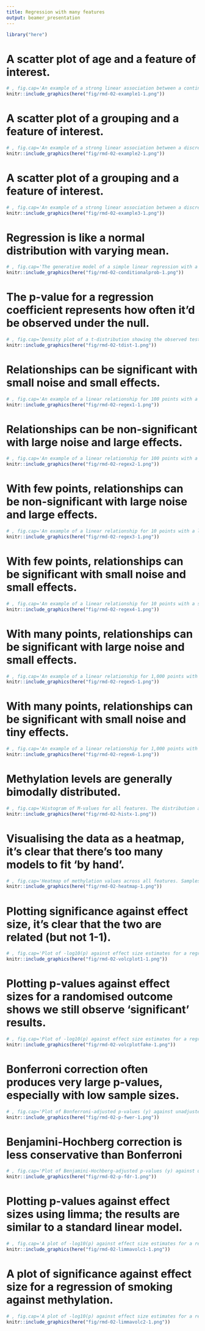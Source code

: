 ```yaml
---
title: Regression with many features
output: beamer_presentation
---
```

```r
library("here")
```
# A scatter plot of age and a feature of interest.
```r
# , fig.cap='An example of a strong linear association between a continuous phenotype (age) on the x-axis and a feature of interest (gene expression for a given gene) on the y-axis. A strong linear relationship with a positive slope exists between the two.
knitr::include_graphics(here("fig/rmd-02-example1-1.png"))
```

\newpage
# A scatter plot of a grouping and a feature of interest.
```r
# , fig.cap='An example of a strong linear association between a discrete phenotype (group) on the x-axis and a feature of interest (gene expression for a given gene) on the y-axis. The two groups clearly differ with respect to gene expression.
knitr::include_graphics(here("fig/rmd-02-example2-1.png"))
```

\newpage
# A scatter plot of a grouping and a feature of interest.
```r
# , fig.cap='An example of a strong linear association between a discrete phenotype (group) on the x-axis and a feature of interest (gene expression for a given gene) on the y-axis. The two groups seem to differ with respect to gene expression, but the relationship is weak.
knitr::include_graphics(here("fig/rmd-02-example3-1.png"))
```

\newpage
# Regression is like a normal distribution with varying mean.
```r
# , fig.cap='The generative model of a simple linear regression with a fixed slope and intercept. Lightly shaded regions represent regions where observations are probable, and darker regions represent lower probability.
knitr::include_graphics(here("fig/rmd-02-conditionalprob-1.png"))
```

\newpage
# The p-value for a regression coefficient represents how often it'd be observed under the null.
```r
# , fig.cap='Density plot of a t-distribution showing the observed test statistics (here, t-statistics). The p-values, visualised here with shaded regions, represent the portion of the null distribution that is as extreme or more extreme as the observed test statistics, which are shown as dashed lines.
knitr::include_graphics(here("fig/rmd-02-tdist-1.png"))
```

\newpage
# Relationships can be significant with small noise and small effects.
```r
# , fig.cap='An example of a linear relationship for 100 points with a small amount of noise and small effect sizes that is statistically significant.
knitr::include_graphics(here("fig/rmd-02-regex1-1.png"))
```

\newpage
# Relationships can be non-significant with large noise and large effects.
```r
# , fig.cap='An example of a linear relationship for 100 points with a large amount of noise and large effect sizes that is not statistically significant.
knitr::include_graphics(here("fig/rmd-02-regex2-1.png"))
```

\newpage
# With few points, relationships can be non-significant with large noise and large effects.
```r
# , fig.cap='An example of a linear relationship for 10 points with a large amount of noise and large effect sizes that is not statistically significant.
knitr::include_graphics(here("fig/rmd-02-regex3-1.png"))
```

\newpage
# With few points, relationships can be significant with small noise and small effects.
```r
# , fig.cap='An example of a linear relationship for 10 points with a small amount of noise and small effect sizes that is statistically significant.
knitr::include_graphics(here("fig/rmd-02-regex4-1.png"))
```

\newpage
# With many points, relationships can be significant with large noise and small effects.
```r
# , fig.cap='An example of a linear relationship for 1,000 points with a large amount of noise and small effect sizes that is statistically significant.
knitr::include_graphics(here("fig/rmd-02-regex5-1.png"))
```

\newpage
# With many points, relationships can be significant with small noise and tiny effects.
```r
# , fig.cap='An example of a linear relationship for 1,000 points with a small amount of noise and small effect sizes that is statistically significant.
knitr::include_graphics(here("fig/rmd-02-regex6-1.png"))
```

\newpage
# Methylation levels are generally bimodally distributed.
```r
# , fig.cap='Histogram of M-values for all features. The distribution appears to be bimodal, with a large number of unmethylated features as well as many methylated features, and many intermediate features.
knitr::include_graphics(here("fig/rmd-02-histx-1.png"))
```

\newpage
# Visualising the data as a heatmap, it's clear that there's too many models to fit 'by hand'.
```r
# , fig.cap='Heatmap of methylation values across all features. Samples are ordered according to age.
knitr::include_graphics(here("fig/rmd-02-heatmap-1.png"))
```

\newpage
# Plotting significance against effect size, it's clear that the two are related (but not 1-1).
```r
# , fig.cap='Plot of -log10(p) against effect size estimates for a regression of age against methylation level for each feature in the data.
knitr::include_graphics(here("fig/rmd-02-volcplot1-1.png"))
```

\newpage
# Plotting p-values against effect sizes for a randomised outcome shows we still observe 'significant' results.
```r
# , fig.cap='Plot of -log10(p) against effect size estimates for a regression of a made-up feature against methylation level for each feature in the data. A dashed line represents a 0.05 significance level.
knitr::include_graphics(here("fig/rmd-02-volcplotfake-1.png"))
```

\newpage
# Bonferroni correction often produces very large p-values, especially with low sample sizes.
```r
# , fig.cap='Plot of Bonferroni-adjusted p-values (y) against unadjusted p-values (x). A dashed black line represents the identity (where x=y), while dashed red lines represent 0.05 significance thresholds.
knitr::include_graphics(here("fig/rmd-02-p-fwer-1.png"))
```

\newpage
# Benjamini-Hochberg correction is less conservative than Bonferroni
```r
# , fig.cap='Plot of Benjamini-Hochberg-adjusted p-values (y) against unadjusted p-values (x). A dashed black line represents the identity (where x=y), while dashed red lines represent 0.05 significance thresholds.
knitr::include_graphics(here("fig/rmd-02-p-fdr-1.png"))
```

\newpage
# Plotting p-values against effect sizes using limma; the results are similar to a standard linear model.
```r
# , fig.cap='A plot of -log10(p) against effect size estimates for a regression of age against methylation using limma.
knitr::include_graphics(here("fig/rmd-02-limmavolc1-1.png"))
```

\newpage
# A plot of significance against effect size for a regression of smoking against methylation.
```r
# , fig.cap='A plot of -log10(p) against effect size estimates for a regression of smoking status against methylation using limma.
knitr::include_graphics(here("fig/rmd-02-limmavolc2-1.png"))
```

\newpage
